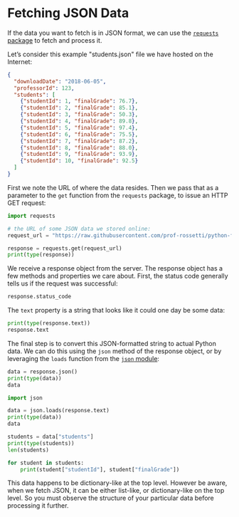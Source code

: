 # Fetching JSON Data

If the data you want to fetch is in JSON format, we can use the [`requests` package](https://requests.readthedocs.io/en/latest/) to fetch and process it.

Let's consider this example \"students.json\" file we have hosted on the Internet:


```json
{
  "downloadDate": "2018-06-05",
  "professorId": 123,
  "students": [
    {"studentId": 1, "finalGrade": 76.7},
    {"studentId": 2, "finalGrade": 85.1},
    {"studentId": 3, "finalGrade": 50.3},
    {"studentId": 4, "finalGrade": 89.8},
    {"studentId": 5, "finalGrade": 97.4},
    {"studentId": 6, "finalGrade": 75.5},
    {"studentId": 7, "finalGrade": 87.2},
    {"studentId": 8, "finalGrade": 88.0},
    {"studentId": 9, "finalGrade": 93.9},
    {"studentId": 10, "finalGrade": 92.5}
  ]
}
```



First we note the URL of where the data resides. Then we pass that as a parameter to the `get` function from the `requests` package, to issue an HTTP GET request:

```python
import requests

# the URL of some JSON data we stored online:
request_url = "https://raw.githubusercontent.com/prof-rossetti/python-for-finance/main/docs/data/gradebook.json"

response = requests.get(request_url)
print(type(response))
```

We receive a response object from the server. The response object has a few methods and properties we care about. First, the status code generally tells us if the request was successful:

```python
response.status_code
```

The `text` property is a string that looks like it could one day be some data:

```python
print(type(response.text))
response.text
```

The final step is to convert this JSON-formatted string to actual Python data. We can do this using the `json` method of the response object, or by leveraging the `loads` function from the [`json` module](https://docs.python.org/3/library/json.html):


```python
data = response.json()
print(type(data))
data
```

```python
import json

data = json.loads(response.text)
print(type(data))
data
```

```python
students = data["students"]
print(type(students))
len(students)
```

```python
for student in students:
    print(student["studentId"], student["finalGrade"])
```

This data happens to be dictionary-like at the top level. However be aware, when we fetch JSON, it can be either list-like, or dictionary-like on the top level. So you must observe the structure of your particular data before processing it further.
